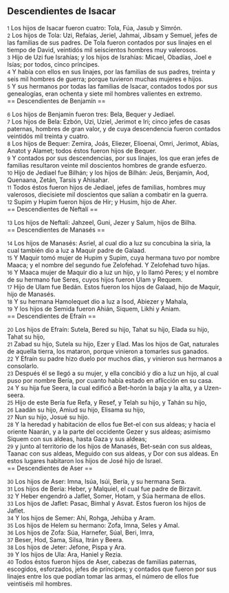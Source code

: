 == Descendientes de Isacar ==

{{anchor|1}} <small>1</small> Los hijos de Isacar fueron cuatro: Tola, Fúa, Jasub y Simrón.<br>
{{anchor|2}} <small>2</small> Los hijos de Tola: Uzi, Refaías, Jeriel, Jahmai, Jibsam y Semuel, jefes de las familias de sus padres. De Tola fueron contados por sus linajes en el tiempo de David, veintidós mil seiscientos hombres muy valerosos.<br>
{{anchor|3}} <small>3</small> Hijo de Uzi fue Israhías; y los hijos de Israhías: Micael, Obadías, Joel e Isías; por todos, cinco príncipes.<br>
{{anchor|4}} <small>4</small> Y había con ellos en sus linajes, por las familias de sus padres, treinta y seis mil hombres de guerra; porque tuvieron muchas mujeres e hijos.<br>
{{anchor|5}} <small>5</small> Y sus hermanos por todas las familias de Isacar, contados todos por sus genealogías, eran ochenta y siete mil hombres valientes en extremo.<br>
== Descendientes de Benjamín ==

{{anchor|6}} <small>6</small> Los hijos de Benjamín fueron tres: Bela, Bequer y Jediael.<br>
{{anchor|7}} <small>7</small> Los hijos de Bela: Ezbón, Uzi, Uziel, Jerimot e Iri; cinco jefes de casas paternas, hombres de gran valor, y de cuya descendencia fueron contados veintidós mil treinta y cuatro.<br>
{{anchor|8}} <small>8</small> Los hijos de Bequer: Zemira, Joás, Eliezer, Elioenai, Omri, Jerimot, Abías, Anatot y Alamet; todos éstos fueron hijos de Bequer.<br>
{{anchor|9}} <small>9</small> Y contados por sus descendencias, por sus linajes, los que eran jefes de familias resultaron veinte mil doscientos hombres de grande esfuerzo.<br>
{{anchor|10}} <small>10</small> Hijo de Jediael fue Bilhán; y los hijos de Bilhán: Jeús, Benjamín, Aod, Quenaana, Zetán, Tarsis y Ahisahar.<br>
{{anchor|11}} <small>11</small> Todos éstos fueron hijos de Jediael, jefes de familias, hombres muy valerosos, diecisiete mil doscientos que salían a combatir en la guerra.<br>
{{anchor|12}} <small>12</small> Supim y Hupim fueron hijos de Hir; y Husim, hijo de Aher.<br>
== Descendientes de Neftalí ==

{{anchor|13}} <small>13</small> Los hijos de Neftalí: Jahzeel, Guni, Jezer y Salum, hijos de Bilha.<br>
== Descendientes de Manasés ==

{{anchor|14}} <small>14</small> Los hijos de Manasés: Asriel, al cual dio a luz su concubina la siria, la cual también dio a luz a Maquir padre de Galaad.<br>
{{anchor|15}} <small>15</small> Y Maquir tomó mujer de Hupim y Supim, cuya hermana tuvo por nombre Maaca; y el nombre del segundo fue Zelofehad. Y Zelofehad tuvo hijas.<br>
{{anchor|16}} <small>16</small> Y Maaca mujer de Maquir dio a luz un hijo, y lo llamó Peres; y el nombre de su hermano fue Seres, cuyos hijos fueron Ulam y Requem.<br>
{{anchor|17}} <small>17</small> Hijo de Ulam fue Bedán. Estos fueron los hijos de Galaad, hijo de Maquir, hijo de Manasés.<br>
{{anchor|18}} <small>18</small> Y su hermana Hamolequet dio a luz a Isod, Abiezer y Mahala,<br>
{{anchor|19}} <small>19</small> Y los hijos de Semida fueron Ahián, Siquem, Likhi y Aniam.<br>
== Descendientes de Efraín ==

{{anchor|20}} <small>20</small> Los hijos de Efraín: Sutela, Bered su hijo, Tahat su hijo, Elada su hijo, Tahat su hijo,<br>
{{anchor|21}} <small>21</small> Zabad su hijo, Sutela su hijo, Ezer y Elad. Mas los hijos de Gat, naturales de aquella tierra, los mataron, porque vinieron a tomarles sus ganados.<br>
{{anchor|22}} <small>22</small> Y Efraín su padre hizo duelo por muchos días, y vinieron sus hermanos a consolarlo.<br>
{{anchor|23}} <small>23</small> Después él se llegó a su mujer, y ella concibió y dio a luz un hijo, al cual puso por nombre Bería, por cuanto había estado en aflicción en su casa.<br>
{{anchor|24}} <small>24</small> Y su hija fue Seera, la cual edificó a Bet-horón la baja y la alta, y a Uzen-seera.<br>
{{anchor|25}} <small>25</small> Hijo de este Bería fue Refa, y Resef, y Telah su hijo, y Tahán su hijo,<br>
{{anchor|26}} <small>26</small> Laadán su hijo, Amiud su hijo, Elisama su hijo,<br>
{{anchor|27}} <small>27</small> Nun su hijo, Josué su hijo.<br>
{{anchor|28}} <small>28</small> Y la heredad y habitación de ellos fue Bet-el con sus aldeas; y hacia el oriente Naarán, y a la parte del occidente Gezer y sus aldeas; asimismo Siquem con sus aldeas, hasta Gaza y sus aldeas;<br>
{{anchor|29}} <small>29</small> y junto al territorio de los hijos de Manasés, Bet-seán con sus aldeas, Taanac con sus aldeas, Meguido con sus aldeas, y Dor con sus aldeas. En estos lugares habitaron los hijos de José hijo de Israel.<br>
== Descendientes de Aser ==

{{anchor|30}} <small>30</small> Los hijos de Aser: Imna, Isúa, Isúi, Bería, y su hermana Sera.<br>
{{anchor|31}} <small>31</small> Los hijos de Bería: Heber, y Malquiel, el cual fue padre de Birzavit.<br>
{{anchor|32}} <small>32</small> Y Heber engendró a Jaflet, Somer, Hotam, y Súa hermana de ellos.<br>
{{anchor|33}} <small>33</small> Los hijos de Jaflet: Pasac, Bimhal y Asvat. Estos fueron los hijos de Jaflet.<br>
{{anchor|34}} <small>34</small> Y los hijos de Semer: Ahí, Rohga, Jehúba y Aram.<br>
{{anchor|35}} <small>35</small> Los hijos de Helem su hermano: Zofa, Imna, Seles y Amal.<br>
{{anchor|36}} <small>36</small> Los hijos de Zofa: Súa, Harnefer, Súal, Beri, Imra,<br>
{{anchor|37}} <small>37</small> Beser, Hod, Sama, Silsa, Itrán y Beera.<br>
{{anchor|38}} <small>38</small> Los hijos de Jeter: Jefone, Pispa y Ara.<br>
{{anchor|39}} <small>39</small> Y los hijos de Ula: Ara, Haniel y Rezia.<br>
{{anchor|40}} <small>40</small> Todos éstos fueron hijos de Aser, cabezas de familias paternas, escogidos, esforzados, jefes de príncipes; y contados que fueron por sus linajes entre los que podían tomar las armas, el número de ellos fue veintiséis mil hombres.<br>
